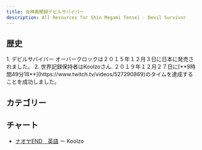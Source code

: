 ```yaml
---
title: 女神異聞録デビルサバイバー 
description: All Resources for Shin Megami Tensei - Devil Survivor 
---
```



<DocsHero 
    content="女神異聞録デビルサバイバーは魔神転生のようにシミュレーションRPGでデビルサバイバーの１作目。"
    srcUrl={cover}
    alt="Shin Megami Tensei - Devil Survivor Cover"
/>

<LinkCard title="ランキング" href="https://www.speedrun.com/ja-JP/desuo" description="投稿されたRTA動画を観るようにSpeedrun.comへ"/>

## 歴史

<Tabs>
<TabItem label="ナオヤEND - 3DS">
<Steps> 
1. デビルサバイバー オーバークロックは２０１５年１２月３日に日本に発売されました。
2. 世界記録保持者はKoolzoさん. ２０１９年１２月２７日に[**9時間49分18**](https://www.twitch.tv/videos/527290869)のタイムを達成することを成功しました。
</Steps>
</TabItem>
</Tabs>

## カテゴリー
<CardGrid>
    <Card title="ナオヤEND"></Card>
    <Card title="ユズEND"></Card>
    <Card title="アマネEND"></Card>
</CardGrid>

## チャート
- [ナオヤEND　英語](https://drive.google.com/file/d/1TFIEJKFj45YlsEeVN9a8P-SfrbhWFyQR/view) ー Koolzo